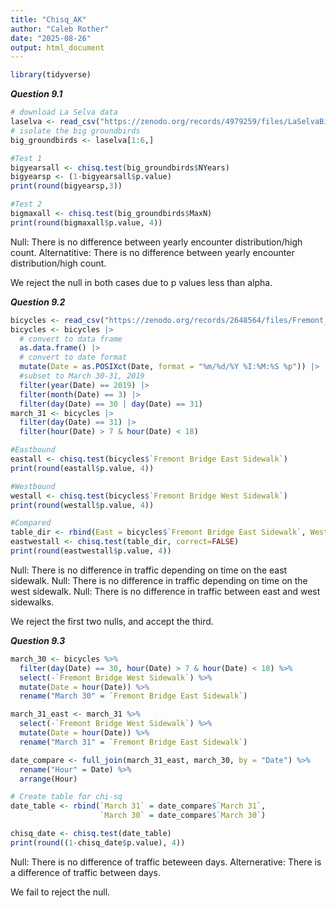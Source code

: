 ```yaml
---
title: "Chisq_AK"
author: "Caleb Rother"
date: "2025-08-26"
output: html_document
---
```


```r
library(tidyverse)
```
***Question 9.1***
```r
# download La Selva data
laselva <- read_csv("https://zenodo.org/records/4979259/files/LaSelvaBirdTrendsDatatable.csv")
# isolate the big groundbirds
big_groundbirds <- laselva[1:6,]

#Test 1
bigyearsall <- chisq.test(big_groundbirds$NYears)
bigyearsp <- (1-bigyearsall$p.value)
print(round(bigyearsp,3))

#Test 2
bigmaxall <- chisq.test(big_groundbirds$MaxN)
print(round(bigmaxall$p.value, 4))
```
Null: There is no difference between yearly encounter distribution/high count.
Alternatitive: There is no difference between yearly encounter distribution/high count.

We reject the null in both cases due to p values less than alpha.

***Question 9.2***
```r
bicycles <- read_csv("https://zenodo.org/records/2648564/files/Fremont_Bridge_Hourly_Bicycle_Counts_by_Month_October_2012_to_present.csv")
bicycles <- bicycles |> 
  # convert to data frame
  as.data.frame() |> 
  # convert to date format
  mutate(Date = as.POSIXct(Date, format = "%m/%d/%Y %I:%M:%S %p")) |> 
  #subset to March 30-31, 2019
  filter(year(Date) == 2019) |> 
  filter(month(Date) == 3) |> 
  filter(day(Date) == 30 | day(Date) == 31)
march_31 <- bicycles |> 
  filter(day(Date) == 31) |> 
  filter(hour(Date) > 7 & hour(Date) < 18)

#Eastbound
eastall <- chisq.test(bicycles$`Fremont Bridge East Sidewalk`)
print(round(eastall$p.value, 4))

#Westbound
westall <- chisq.test(bicycles$`Fremont Bridge West Sidewalk`)
print(round(westall$p.value, 4))

#Compared
table_dir <- rbind(East = bicycles$`Fremont Bridge East Sidewalk`, West = bicycles$`Fremont Bridge West Sidewalk`)
eastwestall <- chisq.test(table_dir, correct=FALSE)
print(round(eastwestall$p.value, 4))
```
Null: There is no difference in traffic depending on time on the east sidewalk.
Null: There is no difference in traffic depending on time on the west sidewalk.
Null: There is no difference in traffic between east and west sidewalks. 

We reject the first two nulls, and accept the third. 

***Question 9.3***
```r
march_30 <- bicycles %>%
  filter(day(Date) == 30, hour(Date) > 7 & hour(Date) < 18) %>%
  select(-`Fremont Bridge West Sidewalk`) %>%
  mutate(Date = hour(Date)) %>%
  rename("March 30" = `Fremont Bridge East Sidewalk`)

march_31_east <- march_31 %>%
  select(-`Fremont Bridge West Sidewalk`) %>%
  mutate(Date = hour(Date)) %>%
  rename("March 31" = `Fremont Bridge East Sidewalk`)

date_compare <- full_join(march_31_east, march_30, by = "Date") %>%
  rename("Hour" = Date) %>%
  arrange(Hour)

# Create table for chi-sq
date_table <- rbind(`March 31` = date_compare$`March 31`,
                    `March 30` = date_compare$`March 30`)

chisq_date <- chisq.test(date_table)
print(round((1-chisq_date$p.value), 4))
```
Null: There is no difference of traffic beteween days.
Alternerative: There is a difference of traffic between days. 

We fail to reject the null. 

